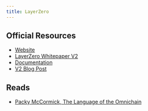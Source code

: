 ```yaml
---
title: LayerZero
---
```


## Official Resources

- [Website](https://layerzero.network/)
- [LayerZero Whitepaper V2](https://layerzero.network/publications/LayerZero_Whitepaper_V2.0.pdf)
- [Documentation](https://docs.layerzero.network/)
- [V2 Blog Post](https://medium.com/layerzero-official/introducing-layerzero-v2-076a9b3cb029)

## Reads 

- [Packy McCormick, The Language of the Omnichain](https://www.notboring.co/p/layerzero-the-language-of-the-omnnichain)